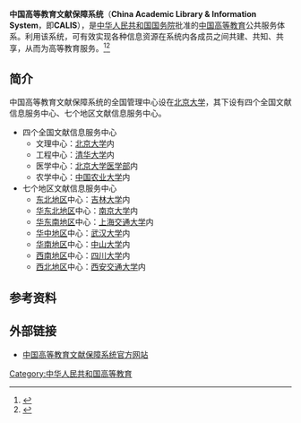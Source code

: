 '''中国高等教育文献保障系统'''（'''China Academic Library & Information System'''，即'''CALIS'''），是[[中华人民共和国国务院|中华人民共和国国务院]]批准的[[中国高等教育|中国高等教育]]公共服务体系。利用该系统，可有效实现各种信息资源在系统内各成员之间共建、共知、共享，从而为高等教育服务。<ref>{{Cite journal|title=CALIS 20年:从共建共享走向融合开放|author=陈凌|url=https://kns.cnki.net/KCMS/detail/detail.aspx?dbcode=CJFQ&dbname=CJFDLAST2019&filename=SZTG201812001|last=|first=|date=2018|journal=数字图书馆论坛|issue=12|pages=1|issn=1673-2286|access-date=2019-10-02|archive-date=2021-12-01|archive-url=https://web.archive.org/web/20211201113842/https://kns.cnki.net/KCMS/detail/detail.aspx?dbcode=CJFQ&dbname=CJFDLAST2019&filename=SZTG201812001}}</ref><ref>{{Cite journal|title=高校图书馆数字资源引进回顾与前瞻——写在CALIS项目建设20周年之际|author=肖珑|url=https://kns.cnki.net/KCMS/detail/detail.aspx?dbcode=CJFQ&dbname=CJFDLAST2019&filename=DXTS201903004|last=|first=|date=2019|journal=大学图书馆学报|issue=03|doi=10.16603/j.issn1002-1027.2019.03.003|volume=37|pages=18–27+66|issn=1002-1027|access-date=2019-10-02|archive-date=2021-12-01|archive-url=https://web.archive.org/web/20211201115347/https://kns.cnki.net/KCMS/detail/detail.aspx?dbcode=CJFQ&dbname=CJFDLAST2019&filename=DXTS201903004}}</ref>

==简介==
中国高等教育文献保障系统的全国管理中心设在[[北京大学|北京大学]]，其下设有四个全国文献信息服务中心、七个地区文献信息服务中心。
*四个全国文献信息服务中心
**文理中心：[[北京大学|北京大学]]内
**工程中心：[[清华大学_(北京)|清华大学]]内
**医学中心：[[北京大学医学部|北京大学医学部]]内
**农学中心：[[中国农业大学|中国农业大学]]内
*七个地区文献信息服务中心
**[[中国东北|东北地区]]中心：[[吉林大学|吉林大学]]内
**[[华东地区|华东北地区]]中心：[[南京大学|南京大学]]内
**[[华东地区|华东南地区]]中心：[[上海交通大学|上海交通大学]]内
**[[华中地区|华中地区]]中心：[[武汉大学|武汉大学]]内
**[[华南地区|华南地区]]中心：[[中山大学|中山大学]]内
**[[中国西南地区|西南地区]]中心：[[四川大学|四川大学]]内
**[[中国西北地区|西北地区]]中心：[[西安交通大学|西安交通大学]]内

== 参考资料 ==
{{reflist}}

== 外部链接 ==
* [http://www.calis.edu.cn/ 中国高等教育文献保障系统官方网站] {{Wayback|url=http://www.calis.edu.cn/ |date=20220520144040 }}

{{Authority control}}
[[Category:中华人民共和国高等教育|Category:中华人民共和国高等教育]]